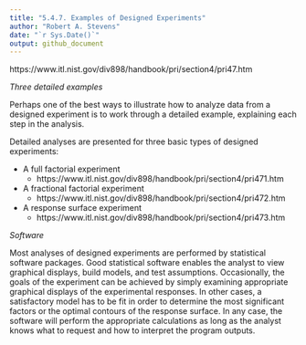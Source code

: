 ```yaml
---
title: "5.4.7. Examples of Designed Experiments"
author: "Robert A. Stevens"
date: "`r Sys.Date()`"
output: github_document
---
```


https://www.itl.nist.gov/div898/handbook/pri/section4/pri47.htm

*Three detailed examples*

Perhaps one of the best ways to illustrate how to analyze data from a designed experiment is to work through a detailed example, explaining each step in the analysis.

Detailed analyses are presented for three basic types of designed experiments:

- A full factorial experiment
    + https://www.itl.nist.gov/div898/handbook/pri/section4/pri471.htm

- A fractional factorial experiment
    + https://www.itl.nist.gov/div898/handbook/pri/section4/pri472.htm

- A response surface experiment
    + https://www.itl.nist.gov/div898/handbook/pri/section4/pri473.htm

*Software*

Most analyses of designed experiments are performed by statistical software packages. Good statistical software enables the analyst to view graphical displays, build models, and test assumptions. Occasionally, the goals of the experiment can be achieved by simply examining appropriate graphical displays of the experimental responses. In other cases, a satisfactory model has to be fit in order to determine the most significant factors or the optimal contours of the response surface. In any case, the software will perform the appropriate calculations as long as the analyst knows what to request and how to interpret the program outputs.
